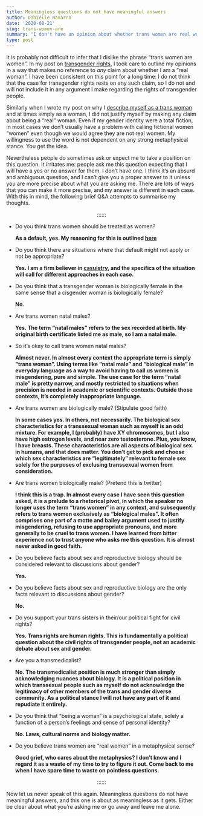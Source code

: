 ```yaml
---
title: Meaningless questions do not have meaningful answers
author: Danielle Navarro
date: '2020-08-21'
slug: trans-women-are
summary: "I don't have an opinion about whether trans women are real women, any more than I have an estimate of the number of angels that can dance on the head of a pin or a belief about the mood of Thursday."
type: post
---
```


It is probably not difficult to infer that I dislike the phrase "trans women are women". In my post on [transgender rights](/post/an-ordinary-account), I took care to outline my opinions in a way that makes no reference to *any* claim about whether I am a "real woman". I have been consistent on this point for a long time: I do not think that the case for transgender rights rests on any such claim, so I do not and will not include it in any argument I make regarding the rights of transgender people.

Similarly when I wrote my post on why I [describe myself as a trans woman](/post/a-lexical-decision) and at times simply as a woman, I did not justify myself by making any claim about being a "real" woman. Even if my gender identity were a total fiction, in most cases we don't usually have a problem with calling fictional women "women" even though we would agree they are not real women. My willingness to use the word is not dependent on any strong metaphysical stance. You get the idea.

Nevertheless people do sometimes ask or expect me to take a position on this question. It irritates me: people ask me this question expecting that I will have a yes or no answer for them. I don't have one. I think it's an absurd and ambiguous question, and I can't give you a proper answer to it unless you are more precise about what you are asking me. There are lots of ways that you can make it more precise, and my answer is different in each case. With this in mind, the following brief Q&A attempts to summarise my thoughts.

<p align="center">::::::</p>

-   Do you think trans women should be treated as women? 
    
    **As a default, yes. My reasoning for this is outlined [here](/post/an-ordinary-account)**
    

-   Do you think there are situations where that default might not apply or not be appropriate?

    **Yes. I am a firm believer in [casuistry](https://en.wikipedia.org/wiki/Casuistry), and the specifics of the situation will call for different approaches in each case.**


-   Do you think that a transgender woman is biologically female in the same sense that a cisgender woman is biologically female?

    **No.**


-   Are trans women natal males?

    **Yes. The term "natal males" refers to the sex recorded at birth. My original birth certificate listed me as male, so I am a natal male.**


-   So it's okay to call trans women natal males?

    **Almost never. In almost every context the appropriate term is simply "trans woman". Using terms like "natal male" and "biological male" in everyday language as a way to avoid having to call us women is misgendering, pure and simple. The use case for the term "natal male" is pretty narrow, and mostly restricted to situations when precision is needed in academic or scientific contexts. Outside those contexts, it's completely inappropriate language.**


-   Are trans women are biologically male? (Stipulate good faith)

    **In some cases yes. In others, not necessarily. The biological sex characteristics for a transsexual woman such as myself is an odd mixture. For example, I (probably) have XY chromosomes, but I also have high estrogen levels, and near zero testosterone. Plus, you know, I have breasts. These characteristics are all aspects of biological sex in humans, and that does matter. You don't get to pick and choose which sex characteristics are "legitimately" relevant to female sex solely for the purposes of exclusing transsexual women from consideration.**


-   Are trans women biologically male? (Pretend this is twitter)

    **I think this is a trap. In almost every case I have seen this question asked, it is a prelude to a rhetorical pivot, in which the speaker no longer uses the term "trans women" in any context, and subsequently refers to trans women exclusively as "biological males". It often comprises one part of a motte and bailey argument used to justify misgendering, refusing to use appropriate pronouns, and more generally to be cruel to trans women. I have learned from bitter experience not to trust anyone who asks me this question. It is almost never asked in good faith.**


-   Do you believe facts about sex and reproductive biology should be considered relevant to discussions about gender? 

    **Yes.**


-   Do you believe facts about sex and reproductive biology are the only facts relevant to discussions about gender?

    **No.**
    

-   Do you support your trans sisters in their/our political fight for civil rights? 

    **Yes. Trans rights are human rights. This is fundamentally a political question about the civil rights of transgender people, not an academic debate about sex and gender.**


-   Are you a transmedicalist?

    **No. The transmedicalist position is much stronger than simply acknowledging nuances about biology. It is a political position in which transsexual people such as myself do not acknowledge the legitimacy of other members of the trans and gender diverse community. As a political stance I will not have any part of it and repudiate it entirely.**


-   Do you think that "being a woman" is a psychological state, solely a function of a person's feelings and sense of personal identity? 

    **No. Laws, cultural norms and biology matter.**


-   Do you believe trans women are "real women" in a metaphysical sense? 

    **Good grief, who cares about the metaphysics? I don't know and I regard it as a waste of my time to try to figure it out. Come back to me when I have spare time to waste on pointless questions.**

<p align="center">::::::</p>

Now let us never speak of this again. Meaningless questions do not have meaningful answers, and this one is about as meaningless as it gets. Either be clear about what you're asking me or go away and leave me alone.